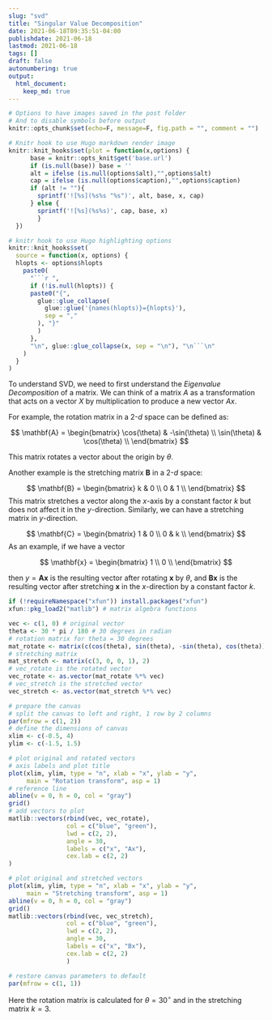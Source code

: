 ```yaml
---
slug: "svd"
title: "Singular Value Decomposition"
date: 2021-06-18T09:35:51-04:00 
publishdate: 2021-06-18
lastmod: 2021-06-18
tags: []
draft: false
autonumbering: true
output: 
  html_document:
    keep_md: true
---
```


```r
# Options to have images saved in the post folder
# And to disable symbols before output
knitr::opts_chunk$set(echo=F, message=F, fig.path = "", comment = "")

# Knitr hook to use Hugo markdown render image
knitr::knit_hooks$set(plot = function(x,options) {
      base = knitr::opts_knit$get('base.url')
      if (is.null(base)) base = ''
      alt = ifelse (is.null(options$alt),"",options$alt)
      cap = ifelse (is.null(options$caption),"",options$caption)
      if (alt != ""){
        sprintf('![%s](%s%s "%s")', alt, base, x, cap)
      } else {
        sprintf('![%s](%s%s)', cap, base, x)  
        }
  })

# knitr hook to use Hugo highlighting options
knitr::knit_hooks$set(
  source = function(x, options) {
  hlopts <- options$hlopts
    paste0(
      "```r ",
      if (!is.null(hlopts)) {
      paste0("{",
        glue::glue_collapse(
          glue::glue('{names(hlopts)}={hlopts}'),
          sep = ","
        ), "}"
        )
      },
      "\n", glue::glue_collapse(x, sep = "\n"), "\n```\n"
    )
  }
)
```

To understand SVD, we need to first understand the *Eigenvalue Decomposition* of a matrix.
We can think of a matrix $A$ as a transformation that acts on a vector $X$ 
by multiplication to produce a new vector $Ax$. 

For example, the rotation matrix in a 2-$d$ space can be defined as:

$$
\mathbf{A} = 
\begin{bmatrix}
  \cos(\theta) & -\sin(\theta) \\
  \sin(\theta) & \cos(\theta) \\
\end{bmatrix}
$$ 

This matrix rotates a vector about the origin by $\theta$. 

Another example is the stretching matrix $\mathbf{B}$ in a 2-$d$ space: 

$$
\mathbf{B} = 
\begin{bmatrix}
  k & 0  \\
  0 & 1  \\
\end{bmatrix}
$$ 
This matrix stretches a vector along the $x$-axis by a constant factor $k$ 
but does not affect it in the $y$-direction. 
Similarly, we can have a stretching matrix in $y$-direction.

$$
\mathbf{C} = 
\begin{bmatrix}
  1 & 0  \\
  0 & k  \\
\end{bmatrix}
$$ 
As an example, if we have a vector

$$
\mathbf{x} = 
\begin{bmatrix}
  1 \\
  0 \\
\end{bmatrix}
$$ 

then $y = \mathbf{A}\mathbf{x}$ is the resulting vector 
after rotating $\mathbf{x}$ by $\theta$, 
and $\mathbf{B}\mathbf{x}$ is the resulting vector 
after stretching $\mathbf{x}$ in the $x$-direction by a constant factor $k$.

```r
if (!requireNamespace("xfun")) install.packages("xfun")
xfun::pkg_load2("matlib") # matrix algebra functions
```

<!-- Thu, 2021-06-24T11:17:29-0400 -->
<!-- Not sure how to adjust the size of figures -->

```r
vec <- c(1, 0) # original vector
theta <- 30 * pi / 180 # 30 degrees in radian
# rotation matrix for theta = 30 degrees
mat_rotate <- matrix(c(cos(theta), sin(theta), -sin(theta), cos(theta)), 2)
# stretching matrix
mat_stretch <- matrix(c(3, 0, 0, 1), 2)
# vec_rotate is the rotated vector
vec_rotate <- as.vector(mat_rotate %*% vec)
# vec_stretch is the stretched vector
vec_stretch <- as.vector(mat_stretch %*% vec)

# prepare the canvas
# split the canvas to left and right, 1 row by 2 columns
par(mfrow = c(1, 2))
# define the dimensions of canvas
xlim <- c(-0.5, 4)
ylim <- c(-1.5, 1.5)

# plot original and rotated vectors
# axis labels and plot title
plot(xlim, ylim, type = "n", xlab = "x", ylab = "y",
     main = "Rotation transform", asp = 1)
# reference line
abline(v = 0, h = 0, col = "gray")
grid()
# add vectors to plot
matlib::vectors(rbind(vec, vec_rotate),
                col = c("blue", "green"),
                lwd = c(2, 2),
                angle = 30,
                labels = c("x", "Ax"),
                cex.lab = c(2, 2)
)

# plot original and stretched vectors
plot(xlim, ylim, type = "n", xlab = "x", ylab = "y",
     main = "Stretching transform", asp = 1)
abline(v = 0, h = 0, col = "gray")
grid()
matlib::vectors(rbind(vec, vec_stretch),
                col = c("blue", "green"),
                lwd = c(2, 2),
                angle = 30,
                labels = c("x", "Bx"),
                cex.lab = c(2, 2)
                )

# restore canvas parameters to default
par(mfrow = c(1, 1))
```

Here the rotation matrix is calculated for $\theta = 30^{\circ}$ 
and in the stretching matrix $k = 3$. 
